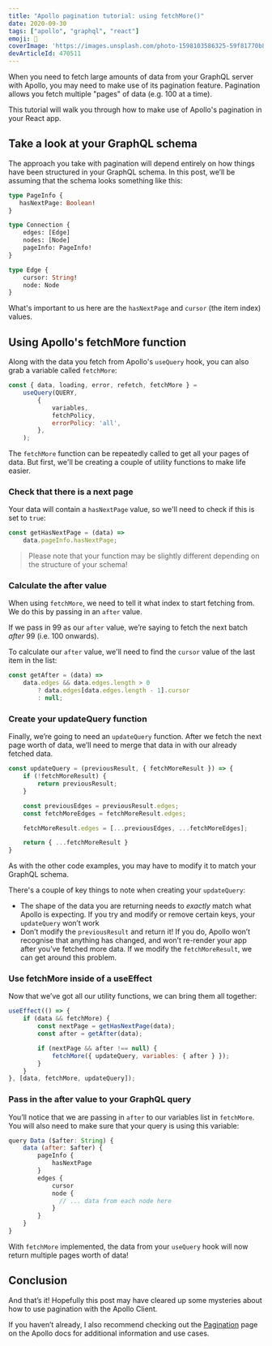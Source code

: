 ```yaml
---
title: "Apollo pagination tutorial: using fetchMore()"
date: 2020-09-30
tags: ["apollo", "graphql", "react"]
emoji: 🚀
coverImage: 'https://images.unsplash.com/photo-1598103586325-59f81770b82c?ixlib=rb-1.2.1&ixid=eyJhcHBfaWQiOjEyMDd9&auto=format&fit=crop&w=1567&q=80'
devArticleId: 470511
--- 
```


When you need to fetch large amounts of data from your GraphQL server with Apollo, you may need to make use of its pagination feature. Pagination allows you fetch multiple "pages" of data (e.g. 100 at a time).

This tutorial will walk you through how to make use of Apollo's pagination in your React app.

## Take a look at your GraphQL schema

The approach you take with pagination will depend entirely on how things have been structured in your GraphQL schema. In this post, we’ll be assuming that the schema looks something like this:

```graphql
type PageInfo {
   hasNextPage: Boolean!
}

type Connection {
    edges: [Edge]
    nodes: [Node]
    pageInfo: PageInfo!
}

type Edge {
    cursor: String!
    node: Node
}
```

What's important to us here are the `hasNextPage` and `cursor` (the item index) values.

## Using Apollo's fetchMore function

Along with the data you fetch from Apollo's `useQuery` hook, you can also grab a variable called `fetchMore`:

```js
const { data, loading, error, refetch, fetchMore } =
	useQuery(QUERY,
        {
            variables,
            fetchPolicy,
            errorPolicy: 'all',
        },
    );
```

The `fetchMore` function can be repeatedly called to get all your pages of data. But first, we'll be creating a couple of utility functions to make life easier.

### Check that there is a next page

Your data will contain a `hasNextPage` value, so we'll need to check if this is set to `true`:

```js
const getHasNextPage = (data) =>
    data.pageInfo.hasNextPage;
```

> Please note that your function may be slightly different depending on the structure of your schema!

### Calculate the after value

When using `fetchMore`, we need to tell it what index to start fetching from. We do this by passing in an `after` value. 

If we pass in 99 as our `after` value, we’re saying to fetch the next batch _after_ 99 (i.e. 100 onwards). 

To calculate our `after` value, we'll need to find the `cursor` value of the last item in the list:
```js
const getAfter = (data) =>
    data.edges && data.edges.length > 0
        ? data.edges[data.edges.length - 1].cursor
        : null;
```

### Create your updateQuery function

Finally, we’re going to need an `updateQuery` function. After we fetch the next page worth of data, we’ll need to merge that data in with our already fetched data.
```js
const updateQuery = (previousResult, { fetchMoreResult }) => {
    if (!fetchMoreResult) {
        return previousResult;
    }

    const previousEdges = previousResult.edges;
    const fetchMoreEdges = fetchMoreResult.edges;

    fetchMoreResult.edges = [...previousEdges, ...fetchMoreEdges];

    return { ...fetchMoreResult }
}

```
As with the other code examples, you may have to  modify it to match your GraphQL schema.

There's a couple of key things to note when creating your `updateQuery`:
* The shape of the data you are returning needs to _exactly_ match what Apollo is expecting. If you try and modify or remove certain keys, your `updateQuery` won’t work
* Don’t modify the `previousResult` and return it! If you do, Apollo won’t recognise that anything has changed, and won’t re-render your app after you’ve fetched more data. If we modify the `fetchMoreResult`, we can get around this problem.

### Use fetchMore inside of a useEffect
Now that we’ve got all our utility functions, we can bring them all together:
```js
useEffect(() => {
    if (data && fetchMore) {
        const nextPage = getHasNextPage(data);
        const after = getAfter(data);

        if (nextPage && after !== null) {
            fetchMore({ updateQuery, variables: { after } });
        }
    }
}, [data, fetchMore, updateQuery]);
```
### Pass in the after value to your GraphQL query

You’ll notice that we are passing in `after` to our variables list in `fetchMore`. You will also need to make sure that your query is using this variable:
```js
query Data ($after: String) {
    data (after: $after) {
        pageInfo {
            hasNextPage
        }
        edges {
            cursor
            node {
              // ... data from each node here
            }
        }
    }
}
```

With `fetchMore` implemented, the data from your `useQuery` hook will now return multiple pages worth of data!

## Conclusion
And that’s it! Hopefully this post may have cleared up some mysteries about how to use pagination with the Apollo Client. 

If you haven’t already, I also recommend checking out the [Pagination](https://www.apollographql.com/docs/react/data/pagination/) page on the Apollo docs for additional information and use cases.